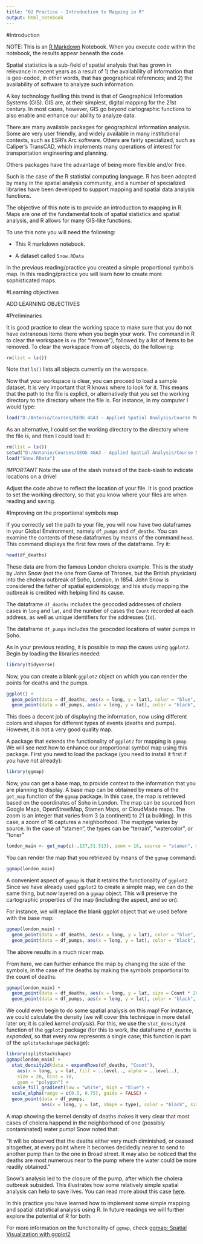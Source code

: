 ```yaml
---
title: "02 Practice - Introduction to Mapping in R"
output: html_notebook
---
```


#Introduction

NOTE: This is an [R Markdown](http://rmarkdown.rstudio.com) Notebook. When you execute code within the notebook, the results appear beneath the code. 

Spatial statistics is a sub-field of spatial analysis that has grown in relevance in recent years as a result of 1) the availability of information that is geo-coded, in other words, that has geographical references; and 2) the availability of software to analyze such information.

A key technology fuelling this trend is that of Geographical Information Systems (GIS). GIS are, at their simplest, digital mapping for the 21st century. In most cases, however, GIS go beyond cartographic functions to also enable and enhance our ability to analyze data.

There are many available packages for geographical information analysis. Some are very user friendly, and widely available in many institutional contexts, such as ESRI's Arc software. Others are fairly specialized, such as Caliper's TransCAD, which implements many operations of interest for transportation engineering and planning. 

Others packages have the advantage of being more flexible and/or free.

Such is the case of the R statistial computing language. R has been adopted by many in the spatial analysis community, and a number of specialized libraries have been developed to support mapping and spatial data analysis functions.

The objective of this note is to provide an introduction to mapping in R. Maps are one of the fundamental tools of spatial statistics and spatial analysis, and R allows for many GIS-like functions.

To use this note you will need the following:

* This R markdown notebook.

* A dataset called `Snow.RData`

In the previous reading/practice you created a simple proportional symbols map. In this reading/practice you will learn how to create more sophisticated maps.

#Learning objectives

ADD LEARNING OBJECTIVES

#Preliminaries

It is good practice to clear the working space to make sure that you do not have extraneous items there when you begin your work. The command in R to clear the workspace is `rm` (for "remove"), followed by a list of items to be removed. To clear the workspace from _all_ objects, do the following:
```r
rm(list = ls())
```

Note that `ls()` lists all objects currently on the worspace.

Now that your workspace is clear, you can proceed to load a sample dataset. It is very important that R knows where to look for it. This means that the path to the file is explicit, or alternatively that you set the working directory to the directory where the file is. For instance, in my computer I would type:

```r
load("D:/Antonio/Courses/GEOG 4GA3 - Applied Spatial Analysis/Course Material EXPERIMENTAL/01. Statistical Maps/Snow.RData")
```

As an alternative, I could set the working directory to the directory where the file is, and then I could load it:
```r
rm(list = ls())
setwd("D:/Antonio/Courses/GEOG 4GA3 - Applied Spatial Analysis/Course Material EXPERIMENTAL/01. Statistical Maps")
load("Snow.RData")
```

*IMPORTANT* Note the use of the slash instead of the back-slash to indicate locations on a drive!

Adjust the code above to reflect the location of your file. It is good practice to set the working directory, so that you know where your files are when reading and saving.

#Improving on the proportional symbols map

If you correctly set the path to your file, you will now have two dataframes in your Global Environment, namely `df_pumps` and `df_deaths`. You can examine the contents of these dataframes by means of the command `head`. This command displays the first few rows of the dataframe. Try it:
```r
head(df_deaths)
```

These data are from the famous London cholera example. This is the study by John Snow (not the one from Game of Thrones, but the British physician) into the cholera outbreak of Soho, London, in 1854. John Snow is considered the father of spatial epidemiology, and his study mapping the outbreak is credited with helping find its cause.

The dataframe `df_deaths` includes the geocoded addresses of cholera cases in `long` and `lat`, and the number of cases the `Count` recorded at each address, as well as unique identifiers for the addresses (`Id`).

The dataframe `df_pumps` includes the geocoded locations of water pumps in Soho.

As in your previous reading, it is possible to map the cases using `ggplot2`. Begin by loading the libraries needed:
```r
library(tidyverse)
```

Now, you can create a blank `ggplot2` object on which you can render the points for deaths and the pumps.
```r
ggplot() +
  geom_point(data = df_deaths, aes(x = long, y = lat), color = "blue", shape = 16) +
  geom_point(data = df_pumps, aes(x = long, y = lat), color = "black", shape = 17)
```

This does a decent job of displaying the information, now using different colors and shapes for different types of events (deaths and pumps). However, it is not a very good quality map.

A package that extends the functionality of `ggplot2` for mapping is `ggmap`. We will see next how to enhance our proportional symbol map using this package. First you  need to load the package (you need to install it first if you have not already):
```r
library(ggmap)
```

Now, you can get a base map, to provide context to the information that you are planning to display. A base map can be obtained by means of the `get_map` function of the `ggmap` package. In this case, the map is retrieved based on the coordinates of Soho in London. The map can be sourced from Google Maps, OpenStreetMap, Stamen Maps, or CloudMade maps. The zoom is an integer that varies from 3 (a continent) to 21 (a building). In this case, a zoom of 16 captures a neighborhood. The maptype varies by source. In the case of "stamen", the types can be "terrain", "watercolor", or "toner"
```r
london_main <- get_map(c(-.137,51.513), zoom = 16, source = "stamen", maptype = "watercolor")
```

You can render the map that you retrieved by means of the `ggmap` command:
```r
ggmap(london_main)
```

A convenient aspect of `ggmap` is that it retains the functionality of `ggplot2`. Since we have already used `ggplot2` to create a simple map, we can do the same thing, but now layered on a `ggmap` object. This will preserve the cartographic properties of the map (including the aspect, and so on).

For instance, we will replace the blank ggplot object that we used before with the base map:
```r
ggmap(london_main) +
  geom_point(data = df_deaths, aes(x = long, y = lat), color = "blue", shape = 16) +
  geom_point(data = df_pumps, aes(x = long, y = lat), color = "black", shape = 17)
```

The above results in a much nicer map.

From here, we can further enhance the map by changing the size of the symbols, in the case of the deaths by making the symbols proportional to the count of deaths:
```r
ggmap(london_main) + 
  geom_point(data = df_deaths, aes(x = long, y = lat, size = Count * 20), color = "blue") +
  geom_point(data = df_pumps, aes(x = long, y = lat), color = "black", size = 5, shape = 17)
```

We could even begin to do some spatial analysis on this map! For instance, we could calculate the density (we will cover this technique in more detail later on; it is called _kernel analysis_). For this, we use the `stat_density2d` function of the `ggplot2` package (for this to work, the dataframe `df_deaths` is _expanded_, so that every row represents a single case; this function is part of the `splitstackshape` package):
```r
library(splitstackshape)
ggmap(london_main) +
  stat_density2d(data = expandRows(df_deaths, "Count"),
    aes(x = long, y = lat, fill = ..level.., alpha = ..level..),
    size = 20, bins = 10,
    geom = "polygon") +
  scale_fill_gradient(low = "white", high = "blue") +
  scale_alpha(range = c(0.5, 0.75), guide = FALSE) +
  geom_point(data = df_pumps, 
             aes(x = long, y = lat, shape = type), color = "black", size = 5, shape = 17)
```

A map showing the kernel density of deaths makes it very clear that most cases of cholera happend in the neighborhood of one (possibly contaminated) water pump! Snow noted that:

"It will be observed that the deaths either very much diminished, or ceased altogether, at every point where it becomes decidedly nearer to send to another pump than to the one in Broad street. It may also be noticed that the deaths are most numerous near to the pump where the water could be more readily obtained."

Snow's analysis led to the closure of the pump, after which the cholera outbreak subsided. This illustrates how some relatively simple spatial analysis can help to save lives. You can read more about this case [here](https://en.wikipedia.org/wiki/1854_Broad_Street_cholera_outbreak).

In this practice you have learned how to implement some simple mapping and spatial statistical analysis using R. In future readings we will further explore the potential of R for both.
             
For more information on the functionality of `ggmap`, check [ggmap: Spatial Visualization with ggplot2](http://stat405.had.co.nz/ggmap.pdf)